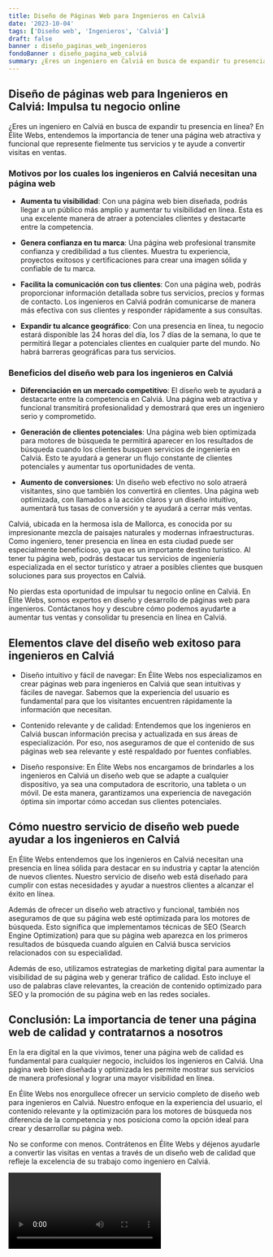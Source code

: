 ```yaml
---
title: Diseño de Páginas Web para Ingenieros en Calviá
date: '2023-10-04'
tags: ['Diseño web', 'Ingenieros', 'Calviá']
draft: false
banner : diseño_paginas_web_ingenieros
fondoBanner : diseño_pagina_web_calviá
summary: ¿Eres un ingeniero en Calviá en busca de expandir tu presencia en línea? En Élite Webs, entendemos la importancia de tener una página web atractiva y funcional que represente fielmente tus servicios y te ayude a convertir visitas en ventas.
---
```


## Diseño de páginas web para Ingenieros en Calviá: Impulsa tu negocio online

¿Eres un ingeniero en Calviá en busca de expandir tu presencia en línea? En Élite Webs, entendemos la importancia de tener una página web atractiva y funcional que represente fielmente tus servicios y te ayude a convertir visitas en ventas.

### Motivos por los cuales los ingenieros en Calviá necesitan una página web

- **Aumenta tu visibilidad**: Con una página web bien diseñada, podrás llegar a un público más amplio y aumentar tu visibilidad en línea. Esta es una excelente manera de atraer a potenciales clientes y destacarte entre la competencia.

- **Genera confianza en tu marca**: Una página web profesional transmite confianza y credibilidad a tus clientes. Muestra tu experiencia, proyectos exitosos y certificaciones para crear una imagen sólida y confiable de tu marca.

- **Facilita la comunicación con tus clientes**: Con una página web, podrás proporcionar información detallada sobre tus servicios, precios y formas de contacto. Los ingenieros en Calviá podrán comunicarse de manera más efectiva con sus clientes y responder rápidamente a sus consultas.

- **Expandir tu alcance geográfico**: Con una presencia en línea, tu negocio estará disponible las 24 horas del día, los 7 días de la semana, lo que te permitirá llegar a potenciales clientes en cualquier parte del mundo. No habrá barreras geográficas para tus servicios.

### Beneficios del diseño web para los ingenieros en Calviá

- **Diferenciación en un mercado competitivo**: El diseño web te ayudará a destacarte entre la competencia en Calviá. Una página web atractiva y funcional transmitirá profesionalidad y demostrará que eres un ingeniero serio y comprometido.

- **Generación de clientes potenciales**: Una página web bien optimizada para motores de búsqueda te permitirá aparecer en los resultados de búsqueda cuando los clientes busquen servicios de ingeniería en Calviá. Esto te ayudará a generar un flujo constante de clientes potenciales y aumentar tus oportunidades de venta.

- **Aumento de conversiones**: Un diseño web efectivo no solo atraerá visitantes, sino que también los convertirá en clientes. Una página web optimizada, con llamados a la acción claros y un diseño intuitivo, aumentará tus tasas de conversión y te ayudará a cerrar más ventas.

Calviá, ubicada en la hermosa isla de Mallorca, es conocida por su impresionante mezcla de paisajes naturales y modernas infraestructuras. Como ingeniero, tener presencia en línea en esta ciudad puede ser especialmente beneficioso, ya que es un importante destino turístico. Al tener tu página web, podrás destacar tus servicios de ingeniería especializada en el sector turístico y atraer a posibles clientes que busquen soluciones para sus proyectos en Calviá.

No pierdas esta oportunidad de impulsar tu negocio online en Calviá. En Élite Webs, somos expertos en diseño y desarrollo de páginas web para ingenieros. Contáctanos hoy y descubre cómo podemos ayudarte a aumentar tus ventas y consolidar tu presencia en línea en Calviá.

<GifSeo />

<Cta />

## Elementos clave del diseño web exitoso para ingenieros en Calviá

- Diseño intuitivo y fácil de navegar: En Élite Webs nos especializamos en crear páginas web para ingenieros en Calviá que sean intuitivas y fáciles de navegar. Sabemos que la experiencia del usuario es fundamental para que los visitantes encuentren rápidamente la información que necesitan.

- Contenido relevante y de calidad: Entendemos que los ingenieros en Calviá buscan información precisa y actualizada en sus áreas de especialización. Por eso, nos aseguramos de que el contenido de sus páginas web sea relevante y esté respaldado por fuentes confiables.

- Diseño responsive: En Élite Webs nos encargamos de brindarles a los ingenieros en Calviá un diseño web que se adapte a cualquier dispositivo, ya sea una computadora de escritorio, una tableta o un móvil. De esta manera, garantizamos una experiencia de navegación óptima sin importar cómo accedan sus clientes potenciales.

## Cómo nuestro servicio de diseño web puede ayudar a los ingenieros en Calviá

En Élite Webs entendemos que los ingenieros en Calviá necesitan una presencia en línea sólida para destacar en su industria y captar la atención de nuevos clientes. Nuestro servicio de diseño web está diseñado para cumplir con estas necesidades y ayudar a nuestros clientes a alcanzar el éxito en línea.

Además de ofrecer un diseño web atractivo y funcional, también nos aseguramos de que su página web esté optimizada para los motores de búsqueda. Esto significa que implementamos técnicas de SEO (Search Engine Optimization) para que su página web aparezca en los primeros resultados de búsqueda cuando alguien en Calviá busca servicios relacionados con su especialidad.

Además de eso, utilizamos estrategias de marketing digital para aumentar la visibilidad de su página web y generar tráfico de calidad. Esto incluye el uso de palabras clave relevantes, la creación de contenido optimizado para SEO y la promoción de su página web en las redes sociales.

## Conclusión: La importancia de tener una página web de calidad y contratarnos a nosotros

En la era digital en la que vivimos, tener una página web de calidad es fundamental para cualquier negocio, incluidos los ingenieros en Calviá. Una página web bien diseñada y optimizada les permite mostrar sus servicios de manera profesional y lograr una mayor visibilidad en línea.

En Élite Webs nos enorgullece ofrecer un servicio completo de diseño web para ingenieros en Calviá. Nuestro enfoque en la experiencia del usuario, el contenido relevante y la optimización para los motores de búsqueda nos diferencia de la competencia y nos posiciona como la opción ideal para crear y desarrollar su página web.

No se conforme con menos. Contrátenos en Élite Webs y déjenos ayudarle a convertir las visitas en ventas a través de un diseño web de calidad que refleje la excelencia de su trabajo como ingeniero en Calviá.

<Video />

<CtaBot job='Ingenieros' city='Calviá'/>

<Gmaps query='Calviá+españa+maps' />